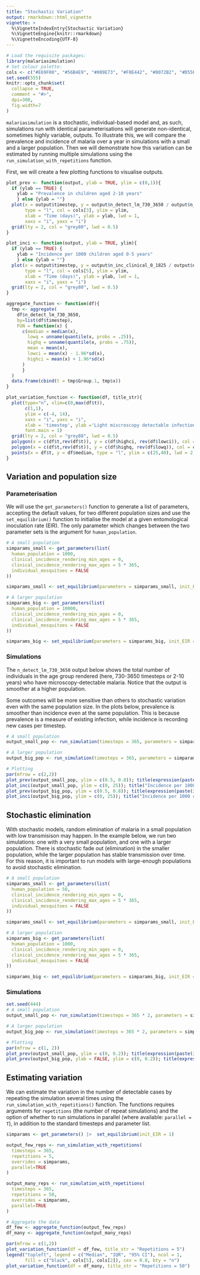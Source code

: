 ```yaml
---
title: "Stochastic Variation"
output: rmarkdown::html_vignette
vignette: >
  %\VignetteIndexEntry{Stochastic Variation}
  %\VignetteEngine{knitr::rmarkdown}
  %\VignetteEncoding{UTF-8}
---
```


```r
# Load the requisite packages:
library(malariasimulation)
# Set colour palette:
cols <- c("#E69F00", "#56B4E9", "#009E73", "#F0E442", "#0072B2", "#D55E00", "#CC79A7")
set.seed(555)
knitr::opts_chunk$set(
  collapse = TRUE,
  comment = "#>",
  dpi=300,
  fig.width=7
)
```

`malariasimulation` is a stochastic, individual-based model and, as such, simulations run with identical parameterisations will generate non-identical, sometimes highly variable, outputs. To illustrate this, we will compare the prevalence and incidence of malaria over a year in simulations with a small and a larger population. Then we will demonstrate how this variation can be estimated by running multiple simulations using the `run_simulation_with_repetitions` function.

First, we will create a few plotting functions to visualise outputs. 
```r
plot_prev <- function(output, ylab = TRUE, ylim = c(0,1)){
  if (ylab == TRUE) {
    ylab = "Prevalence in children aged 2-10 years"
    } else {ylab = ""}
  plot(x = output$timestep, y = output$n_detect_lm_730_3650 / output$n_730_3650, 
       type = "l", col = cols[3], ylim = ylim,
       xlab = "Time (days)", ylab = ylab, lwd = 1,
       xaxs = "i", yaxs = "i")
  grid(lty = 2, col = "grey80", lwd = 0.5)
}

plot_inci <- function(output, ylab = TRUE, ylim){
  if (ylab == TRUE) {
    ylab = "Incidence per 1000 children aged 0-5 years"
    } else {ylab = ""}
  plot(x = output$timestep, y = output$n_inc_clinical_0_1825 / output$n_0_1825 * 1000, 
       type = "l", col = cols[5], ylim = ylim,
       xlab = "Time (days)", ylab = ylab, lwd = 1,
       xaxs = "i", yaxs = "i")
  grid(lty = 2, col = "grey80", lwd = 0.5)
}

aggregate_function <- function(df){
  tmp <- aggregate(
    df$n_detect_lm_730_3650,
    by=list(df$timestep),
    FUN = function(x) {
      c(median = median(x),
        lowq = unname(quantile(x, probs = .25)),
        highq = unname(quantile(x, probs = .75)),
        mean = mean(x),
        lowci = mean(x) - 1.96*sd(x),
        highci = mean(x) + 1.96*sd(x)
      )
      }
  )
  data.frame(cbind(t = tmp$Group.1, tmp$x))
}

plot_variation_function <- function(df, title_str){
  plot(type="n", xlim=c(0,max(df$t)),
       c(1,1),
       ylim = c(-4, 14),
       xaxs = "i", yaxs = "i",
       xlab = 'timestep', ylab ='Light miscroscopy detectable infections', main = title_str,
       font.main = 1)
  grid(lty = 2, col = "grey80", lwd = 0.5)
  polygon(x = c(df$t,rev(df$t)), y = c(df$highci, rev(df$lowci)), col = cols[2], border = cols[2])
  polygon(x = c(df$t,rev(df$t)), y = c(df$highq, rev(df$lowq)), col = cols[5], border = cols[5])
  points(x = df$t, y = df$median, type = "l", ylim = c(25,40), lwd = 2, col = "black")
}
```

## Variation and population size  

### Parameterisation  

We will use the `get_parameters()` function to generate a list of parameters, accepting the default values, for two different population sizes and use the `set_equilibrium()` function to initialise the model at a given entomological inoculation rate (EIR). The only parameter which changes between the two parameter sets is the argument for `human_population`.  
```r
# A small population 
simparams_small <- get_parameters(list(
  human_population = 1000,
  clinical_incidence_rendering_min_ages = 0,
  clinical_incidence_rendering_max_ages = 5 * 365,
  individual_mosquitoes = FALSE
))

simparams_small <- set_equilibrium(parameters = simparams_small, init_EIR = 50)

# A larger population 
simparams_big <- get_parameters(list(
  human_population = 10000,
  clinical_incidence_rendering_min_ages = 0,
  clinical_incidence_rendering_max_ages = 5 * 365,
  individual_mosquitoes = FALSE
))

simparams_big <- set_equilibrium(parameters = simparams_big, init_EIR = 50)
```


### Simulations

The `n_detect_lm_730_3650` output below shows the total number of individuals in the age group rendered (here, 730-3650 timesteps or 2-10 years) who have microscopy-detectable malaria. Notice that the output is smoother at a higher population.  

Some outcomes will be more sensitive than others to stochastic variation even with the same population size. In the plots below, prevalence is smoother than incidence even at the same population. This is because prevalence is a measure of existing infection, while incidence is recording new cases per timestep.

```r
# A small population
output_small_pop <- run_simulation(timesteps = 365, parameters = simparams_small)

# A larger population
output_big_pop <- run_simulation(timesteps = 365, parameters = simparams_big)

# Plotting 
par(mfrow = c(2,2))
plot_prev(output_small_pop, ylim = c(0.5, 0.8)); title(expression(paste(italic(Pf),"PR"[2-10], " at n = 1,000")))
plot_inci(output_small_pop, ylim = c(0, 25)); title("Incidence per 1000 children at n = 1,000", cex.main = 1, font.main = 1)
plot_prev(output_big_pop, ylim = c(0.5, 0.8)); title(expression(paste(italic(Pf),"PR"[2-10], " at n = 10,000")))
plot_inci(output_big_pop, ylim = c(0, 25)); title("Incidence per 1000 children at n = 10,000", cex.main = 1, font.main = 1)
```

## Stochastic elimination 
With stochastic models, random elimination of malaria in a small population with low transmisison may happen. In the example below, we run two simulations: one with a very small population, and one with a larger population. There is stochastic fade out (elimination) in the smaller population, while the larger population has stable transmission over time. For this reason, it is important to run models with large-enough populations to avoid stochastic elimination. 
```r
# A small population 
simparams_small <- get_parameters(list(
  human_population = 50,
  clinical_incidence_rendering_min_ages = 0,
  clinical_incidence_rendering_max_ages = 5 * 365,
  individual_mosquitoes = FALSE
))

simparams_small <- set_equilibrium(parameters = simparams_small, init_EIR = 1)

# A larger population 
simparams_big <- get_parameters(list(
  human_population = 1000,
  clinical_incidence_rendering_min_ages = 0,
  clinical_incidence_rendering_max_ages = 5 * 365,
  individual_mosquitoes = FALSE
))

simparams_big <- set_equilibrium(parameters = simparams_big, init_EIR = 1)
```

### Simulations

```r
set.seed(444)
# A small population
output_small_pop <- run_simulation(timesteps = 365 * 2, parameters = simparams_small)

# A larger population
output_big_pop <- run_simulation(timesteps = 365 * 2, parameters = simparams_big)

# Plotting 
par(mfrow = c(1, 2))
plot_prev(output_small_pop, ylim = c(0, 0.2)); title(expression(paste(italic(Pf),"PR"[2-10], " at n = 50")))
plot_prev(output_big_pop, ylab = FALSE, ylim = c(0, 0.2)); title(expression(paste(italic(Pf),"PR"[2-10], " at n = 1,000")))
```


## Estimating variation

We can estimate the variation in the number of detectable cases by repeating the simulation several times using the `run_simulation_with_repetitions()` function. The functions requires arguments for `repetitions` (the number of repeat simulations) and the option of whether to run simulations in parallel (where available: `parallel = T`), in addition to the standard timesteps and parameter list.

```r
simparams <- get_parameters() |>  set_equilibrium(init_EIR = 1)

output_few_reps <- run_simulation_with_repetitions(
  timesteps = 365,
  repetitions = 5,
  overrides = simparams,
  parallel=TRUE
)

output_many_reps <- run_simulation_with_repetitions(
  timesteps = 365,
  repetitions = 50,
  overrides = simparams,
  parallel=TRUE
)

# Aggregate the data
df_few <- aggregate_function(output_few_reps)
df_many <- aggregate_function(output_many_reps)

par(mfrow = c(1,2))
plot_variation_function(df = df_few, title_str = "Repetitions = 5")
legend("topleft", legend = c("Median", "IQR", "95% CI"), ncol = 1, 
       fill = c("black", cols[5], cols[2]), cex = 0.8, bty = "n")
plot_variation_function(df = df_many, title_str = "Repetitions = 50")
```
